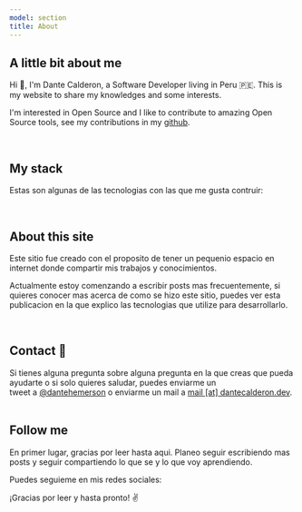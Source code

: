 ```yaml
---
model: section
title: About
---
```



## A little bit about me

<Separator />

<div class="para">

Hi 👋, I'm Dante Calderon, a Software Developer living in Peru 🇵🇪. This is my website to share my knowledges and some interests.

I'm interested in Open Source and I like to contribute to amazing Open Source tools, see my contributions in my [github](https://github.com/dantehemerson).

</div>

<section class='lisa'>

<br />

<LatestPosts />

## My stack

<Separator />

Estas son algunas de las tecnologias con las que me gusta contruir:

<Stack />

<br />

</section>

## About this site

<Separator />

<div class="para">

Este sitio fue creado con el proposito de tener un pequenio espacio en internet donde compartir mis trabajos y conocimientos.

</div>

Actualmente estoy comenzando a escribir posts mas frecuentemente,
si quieres conocer mas acerca de como se hizo este sitio, puedes ver esta publicacion en la que explico las tecnologias que utilize para desarrollarlo.

<br />

<section class='lisa'>

## Contact 💬

<Separator />

Si tienes alguna pregunta sobre alguna pregunta en la que creas que pueda ayudarte o si solo quieres saludar, puedes enviarme un <br/>tweet a [@dantehemerson](https://twitter.com/dantehemerson) o enviarme un mail a [mail [at] dantecalderon.dev](mailto:mail@dantecalderon.dev).<br/> <br/>

</section>

## Follow me

<Separator />

En primer lugar, gracias por leer hasta aqui. Planeo seguir escribiendo mas posts y seguir compartiendo lo que se y lo que voy aprendiendo.

Puedes seguieme en mis redes sociales:

<ContactSocial />

¡Gracias por leer y hasta pronto! ✌
